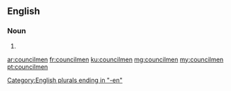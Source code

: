 ==English==

===Noun===
{{head|en|plural}}

# {{plural of|councilman|lang=en}}

[[Category:English plurals ending in "-en"]]

[[ar:councilmen]]
[[fr:councilmen]]
[[ku:councilmen]]
[[mg:councilmen]]
[[my:councilmen]]
[[pt:councilmen]]